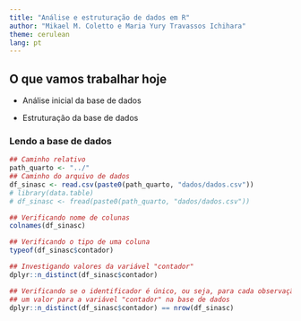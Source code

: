 ```yaml
---
title: "Análise e estruturação de dados em R"
author: "Mikael M. Coletto e Maria Yury Travassos Ichihara"
theme: cerulean
lang: pt
---
```


## O que vamos trabalhar hoje

-   Análise inicial da base de dados

-   Estruturação da base de dados

### Lendo a base de dados

```r
## Caminho relativo
path_quarto <- "../"
## Caminho do arquivo de dados
df_sinasc <- read.csv(paste0(path_quarto, "dados/dados.csv"))
# library(data.table)
# df_sinasc <- fread(paste0(path_quarto, "dados/dados.csv"))

## Verificando nome de colunas
colnames(df_sinasc)

## Verificando o tipo de uma coluna
typeof(df_sinasc$contador)

## Investigando valores da variável "contador"
dplyr::n_distinct(df_sinasc$contador)

## Verificando se o identificador é único, ou seja, para cada observação existe
## um valor para a variável "contador" na base de dados
dplyr::n_distinct(df_sinasc$contador) == nrow(df_sinasc)
```
